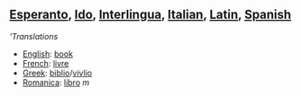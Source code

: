 ==[[Esperanto]], [[Ido]], [[Interlingua]], [[Italian]], [[Latin]], [[Spanish]]==

'''Translations''

*[[English]]: [[book]]
*[[French]]: [[livre]]
*[[Greek]]: [[biblio]]/[[vivlio]]
*[[Romanica]]: [[libro]] ''m''